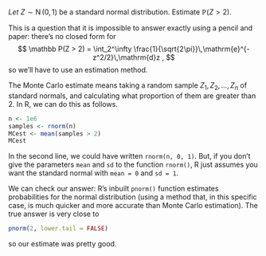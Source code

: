 *Let* $Z \sim \operatorname{N}(0,1)$ be a standard normal distribution. Estimate $\mathbb P(Z > 2)$.

This is a question that it is impossible to answer exactly using a pencil and paper: there's no closed form for $$ \mathbb P(Z > 2) = \int_2^\infty \frac{1}{\sqrt{2\pi}}\,\mathrm{e}^{-z^2/2}\,\mathrm{d}z , $$ so we'll have to use an estimation method.

The Monte Carlo estimate means taking a random sample $Z_1, Z_2, \dots, Z_n$ of standard normals, and calculating what proportion of them are greater than 2. In R, we can do this as follows.

```r
n <- 1e6
samples <- rnorm(n)
MCest <- mean(samples > 2)
MCest
```

In the second line, we could have written `rnorm(n, 0, 1)`. But, if you don't give the parameters `mean` and `sd` to the function `rnorm()`, R just assumes you want the standard normal with `mean = 0` and `sd = 1`.

We can check our answer: R's inbuilt `pnorm()` function estimates probabilities for the normal distribution (using a method that, in this specific case, is much quicker and more accurate than Monte Carlo estimation). The true answer is very close to

```r
pnorm(2, lower.tail = FALSE)
```

so our estimate was pretty good.
